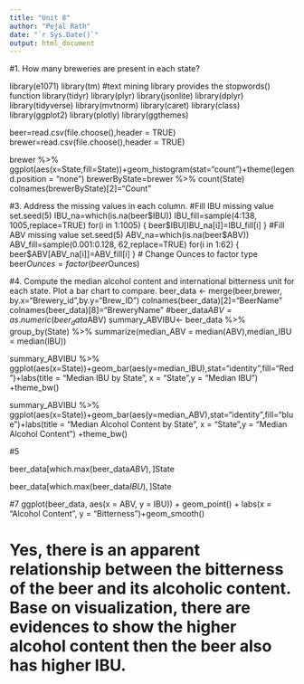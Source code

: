 ---
title: "Unit 8"
author: "Pejal Rath"
date: "`r Sys.Date()`"
output: html_document
---




#1.	How many breweries are present in each state?

library(e1071)
library(tm) #text mining library provides the stopwords() function
library(tidyr)
library(plyr)
library(jsonlite)
library(dplyr)
library(tidyverse)
library(mvtnorm)
library(caret)
library(class)
library(ggplot2)
library(plotly)
library(ggthemes)

beer=read.csv(file.choose(),header = TRUE)
brewer=read.csv(file.choose(),header = TRUE)

brewer %>% ggplot(aes(x=State,fill=State))+geom_histogram(stat="count")+theme(legend.position = "none")
brewerByState=brewer %>% count(State)
colnames(brewerByState)[2]="Count"

#3. Address the missing values in each column.
#Fill IBU missing value
set.seed(5)
IBU_na=which(is.na(beer$IBU))
IBU_fill=sample(4:138, 1005,replace=TRUE)
for(i in 1:1005)
{
  beer$IBU[IBU_na[i]]=IBU_fill[i]
}
#Fill ABV missing value
set.seed(5)
ABV_na=which(is.na(beer$ABV))
ABV_fill=sample(0.001:0.128, 62,replace=TRUE)
for(i in 1:62)
{
  beer$ABV[ABV_na[i]]=ABV_fill[i]
}
# Change Ounces to factor type
beer$Ounces=factor(beer$Ounces)

#4.	Compute the median alcohol content and international bitterness unit for each state. Plot a bar chart to compare.
beer_data <- merge(beer,brewer, by.x="Brewery_id",by.y="Brew_ID")
colnames(beer_data)[2]="BeerName"
colnames(beer_data)[8]="BreweryName"
#beer_data$ABV=as.numeric(beer_data$ABV)
summary_ABVIBU<- beer_data %>% group_by(State) %>% summarize(median_ABV = median(ABV),median_IBU = median(IBU))


summary_ABVIBU %>% ggplot(aes(x=State))+geom_bar(aes(y=median_IBU),stat="identity",fill="Red")+labs(title = "Median IBU by State", x = "State",y = "Median IBU") +theme_bw()

summary_ABVIBU %>% ggplot(aes(x=State))+geom_bar(aes(y=median_ABV),stat="identity",fill="blue")+labs(title = "Median Alcohol Content by State", x = "State",y = "Median Alcohol Content") +theme_bw()

#5

beer_data[which.max(beer_data$ABV),]$State

beer_data[which.max(beer_data$IBU),]$State


#7 
ggplot(beer_data, aes(x = ABV, y = IBU)) +
  geom_point() +
  labs(x = "Alcohol Content", y = "Bitterness")+geom_smooth()
  
# Yes, there is an apparent relationship between the bitterness of the beer and its alcoholic content. Base on visualization, there are evidences to show the higher alcohol content then the beer also has higher IBU.
